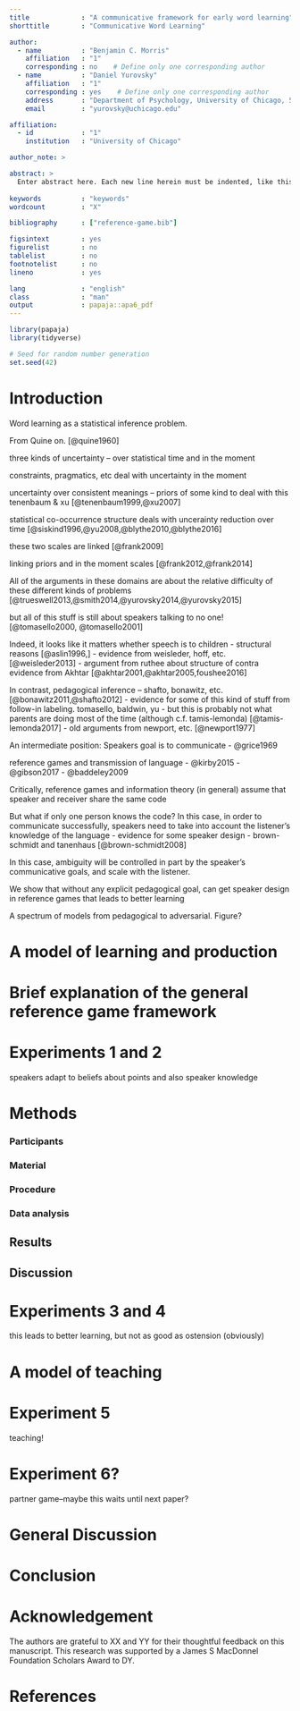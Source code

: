 ```yaml
---
title             : "A communicative framework for early word learning"
shorttitle        : "Communicative Word Learning"

author: 
  - name          : "Benjamin C. Morris"
    affiliation   : "1"
    corresponding : no    # Define only one corresponding author
  - name          : "Daniel Yurovsky"
    affiliation   : "1"
    corresponding : yes    # Define only one corresponding author
    address       : "Department of Psychology, University of Chicago, 5848 S University Ave, Chicago, IL 60637"
    email         : "yurovsky@uchicago.edu"

affiliation:
  - id            : "1"
    institution   : "University of Chicago"

author_note: >

abstract: >
  Enter abstract here. Each new line herein must be indented, like this line.
  
keywords          : "keywords"
wordcount         : "X"

bibliography      : ["reference-game.bib"]

figsintext        : yes
figurelist        : no
tablelist         : no
footnotelist      : no
lineno            : yes

lang              : "english"
class             : "man"
output            : papaja::apa6_pdf
---
```


```r
library(papaja)
library(tidyverse)
```

```r
# Seed for random number generation
set.seed(42)
```


# Introduction

Word learning as a statistical inference problem. 

  From Quine on. [@quine1960]

three kinds of uncertainty -- over statistical time and in the moment

constraints, pragmatics, etc deal with uncertainty in the moment

uncertainty over consistent meanings -- priors of some kind to deal with this tenenbaum & xu
[@tenenbaum1999,@xu2007]

statistical co-occurrence structure deals with uncerainty reduction over time
[@siskind1996,@yu2008,@blythe2010,@blythe2016]

these two scales are linked [@frank2009]

linking priors and in the moment scales [@frank2012,@frank2014]

All of the arguments in these domains are about the relative difficulty of these different kinds of problems [@trueswell2013,@smith2014,@yurovsky2014,@yurovsky2015]

but all of this stuff is still about speakers talking to no one! [@tomasello2000, @tomasello2001]

Indeed, it looks like it matters whether speech is to children
  - structural reasons [@aslin1996,]
  - evidence from weisleder, hoff, etc. [@weisleder2013]
  - argument from ruthee about structure of contra evidence from Akhtar [@akhtar2001,@akhtar2005,foushee2016]

In contrast, pedagogical inference -- shafto, bonawitz, etc. [@bonawitz2011,@shafto2012]
  - evidence for some of this kind of stuff from follow-in labeling. tomasello, baldwin, yu
  - but this is probably not what parents are doing most of the time (although c.f. tamis-lemonda) [@tamis-lemonda2017]
  - old arguments from newport, etc. [@newport1977]

An intermediate position: Speakers goal is to communicate
  - @grice1969

reference games and transmission of language
  - @kirby2015
  - @gibson2017
  - @baddeley2009
  
Critically, reference games and information theory (in general) assume that speaker and receiver share the same code

But what if only one person knows the code? In this case, in order to communicate successfully, speakers need to take into account the listener's knowledge of the language
  - evidence for some speaker design
  - brown-schmidt and tanenhaus [@brown-schmidt2008]

In this case, ambiguity will be controlled in part by the speaker's communicative goals, and scale with the listener. 

We show that without any explicit pedagogical goal, can get speaker design in reference games that leads to better learning

A spectrum of models from pedagogical to adversarial. Figure?

# A model of learning and production  

# Brief explanation of the general reference game framework

# Experiments 1 and 2
  speakers adapt to beliefs about points and also speaker knowledge

# Methods

### Participants

### Material

### Procedure

### Data analysis

## Results

## Discussion


# Experiments 3 and 4
  this leads to better learning, but not as good as ostension (obviously)

# A model of teaching

# Experiment 5
  teaching!

# Experiment 6? 
  partner game--maybe this waits until next paper?
  

# General Discussion

# Conclusion

# Acknowledgement

The authors are grateful to XX and YY for their thoughtful feedback on this manuscript. This research was supported by a James S MacDonnel Foundation Scholars Award to DY.

\newpage

# References


\setlength{\parindent}{-0.5in}
\setlength{\leftskip}{0.5in}
